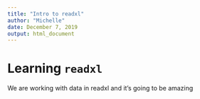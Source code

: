 ```yaml
---
title: "Intro to readxl"
author: "Michelle"
date: December 7, 2019
output: html_document
---
```


# Learning `readxl`

We are working with data in readxl and it's going to be amazing

```r

```

